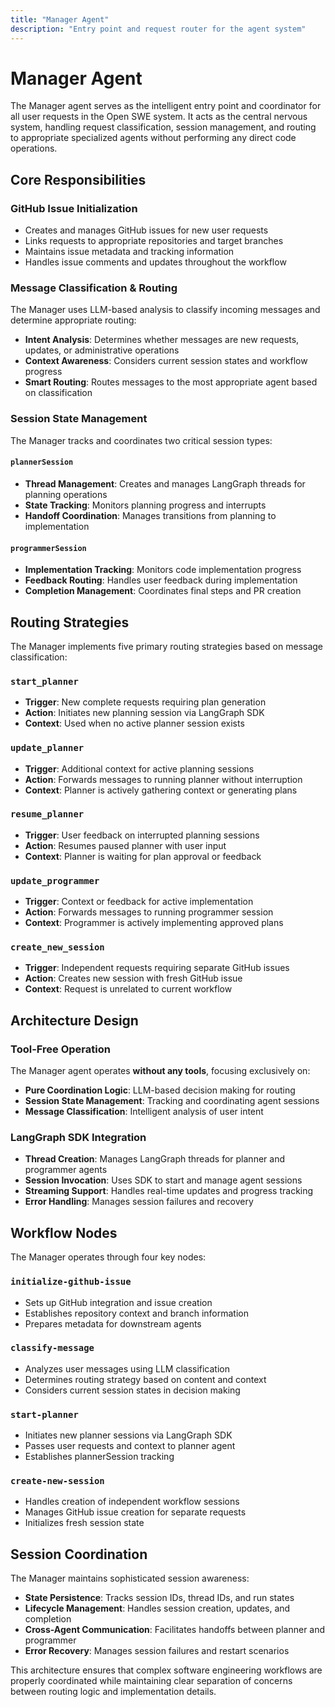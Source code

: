```yaml
---
title: "Manager Agent"
description: "Entry point and request router for the agent system"
---
```


# Manager Agent

The Manager agent serves as the intelligent entry point and coordinator for all user requests in the Open SWE system. It acts as the central nervous system, handling request classification, session management, and routing to appropriate specialized agents without performing any direct code operations.

## Core Responsibilities

### GitHub Issue Initialization
- Creates and manages GitHub issues for new user requests
- Links requests to appropriate repositories and target branches
- Maintains issue metadata and tracking information
- Handles issue comments and updates throughout the workflow

### Message Classification & Routing
The Manager uses LLM-based analysis to classify incoming messages and determine appropriate routing:

- **Intent Analysis**: Determines whether messages are new requests, updates, or administrative operations
- **Context Awareness**: Considers current session states and workflow progress
- **Smart Routing**: Routes messages to the most appropriate agent based on classification

### Session State Management
The Manager tracks and coordinates two critical session types:

#### `plannerSession`
- **Thread Management**: Creates and manages LangGraph threads for planning operations
- **State Tracking**: Monitors planning progress and interrupts
- **Handoff Coordination**: Manages transitions from planning to implementation

#### `programmerSession`
- **Implementation Tracking**: Monitors code implementation progress
- **Feedback Routing**: Handles user feedback during implementation
- **Completion Management**: Coordinates final steps and PR creation

## Routing Strategies

The Manager implements five primary routing strategies based on message classification:

### `start_planner`
- **Trigger**: New complete requests requiring plan generation
- **Action**: Initiates new planning session via LangGraph SDK
- **Context**: Used when no active planner session exists

### `update_planner`
- **Trigger**: Additional context for active planning sessions
- **Action**: Forwards messages to running planner without interruption
- **Context**: Planner is actively gathering context or generating plans

### `resume_planner`
- **Trigger**: User feedback on interrupted planning sessions
- **Action**: Resumes paused planner with user input
- **Context**: Planner is waiting for plan approval or feedback

### `update_programmer`
- **Trigger**: Context or feedback for active implementation
- **Action**: Forwards messages to running programmer session
- **Context**: Programmer is actively implementing approved plans

### `create_new_session`
- **Trigger**: Independent requests requiring separate GitHub issues
- **Action**: Creates new session with fresh GitHub issue
- **Context**: Request is unrelated to current workflow

## Architecture Design

### Tool-Free Operation
The Manager agent operates **without any tools**, focusing exclusively on:
- **Pure Coordination Logic**: LLM-based decision making for routing
- **Session State Management**: Tracking and coordinating agent sessions
- **Message Classification**: Intelligent analysis of user intent

### LangGraph SDK Integration
- **Thread Creation**: Manages LangGraph threads for planner and programmer agents
- **Session Invocation**: Uses SDK to start and manage agent sessions
- **Streaming Support**: Handles real-time updates and progress tracking
- **Error Handling**: Manages session failures and recovery

## Workflow Nodes

The Manager operates through four key nodes:

### `initialize-github-issue`
- Sets up GitHub integration and issue creation
- Establishes repository context and branch information
- Prepares metadata for downstream agents

### `classify-message`
- Analyzes user messages using LLM classification
- Determines routing strategy based on content and context
- Considers current session states in decision making

### `start-planner`
- Initiates new planner sessions via LangGraph SDK
- Passes user requests and context to planner agent
- Establishes plannerSession tracking

### `create-new-session`
- Handles creation of independent workflow sessions
- Manages GitHub issue creation for separate requests
- Initializes fresh session state

## Session Coordination

The Manager maintains sophisticated session awareness:

- **State Persistence**: Tracks session IDs, thread IDs, and run states
- **Lifecycle Management**: Handles session creation, updates, and completion
- **Cross-Agent Communication**: Facilitates handoffs between planner and programmer
- **Error Recovery**: Manages session failures and restart scenarios

This architecture ensures that complex software engineering workflows are properly coordinated while maintaining clear separation of concerns between routing logic and implementation details.

